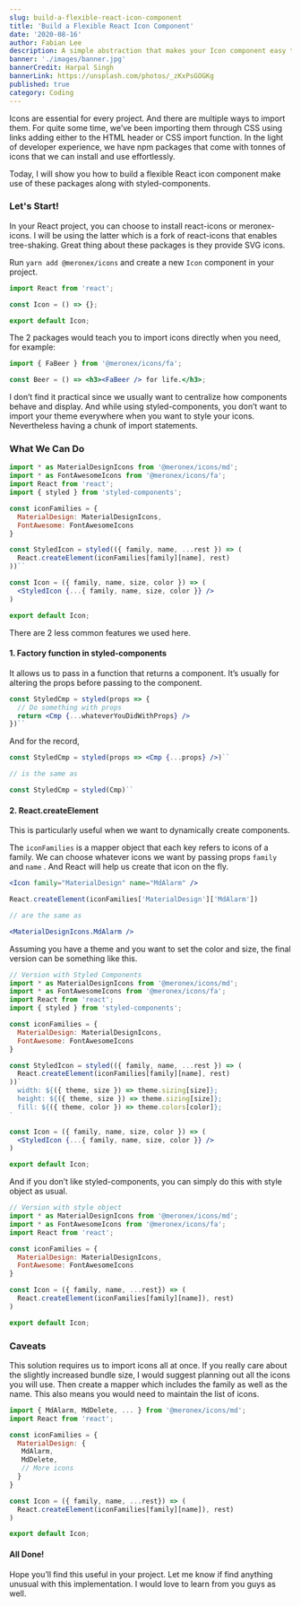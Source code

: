 ```yaml
---
slug: build-a-flexible-react-icon-component
title: 'Build a Flexible React Icon Component'
date: '2020-08-16'
author: Fabian Lee
description: A simple abstraction that makes your Icon component easy to use.
banner: './images/banner.jpg'
bannerCredit: Harpal Singh
bannerLink: https://unsplash.com/photos/_zKxPsGOGKg
published: true
category: Coding
---
```


Icons are essential for every project. And there are multiple ways to import them. For quite some time, we’ve been importing them through CSS using links adding either to the HTML header or CSS import function. In the light of developer experience, we have npm packages that come with tonnes of icons that we can install and use effortlessly.

Today, I will show you how to build a flexible React icon component make use of these packages along with styled-components.

### Let's Start!

In your React project, you can choose to install react-icons or meronex-icons. I will be using the latter which is a fork of react-icons that enables tree-shaking. Great thing about these packages is they provide SVG icons.

Run `yarn add @meronex/icons` and create a new `Icon` component in your project.

```jsx
import React from 'react';

const Icon = () => {};

export default Icon;
```

The 2 packages would teach you to import icons directly when you need, for example:

```jsx
import { FaBeer } from '@meronex/icons/fa';

const Beer = () => <h3><FaBeer /> for life.</h3>;
```

I don’t find it practical since we usually want to centralize how components behave and display. And while using styled-components, you don’t want to import your theme everywhere when you want to style your icons. Nevertheless having a chunk of import statements.

### What We Can Do

```jsx
import * as MaterialDesignIcons from '@meronex/icons/md';
import * as FontAwesomeIcons from '@meronex/icons/fa';
import React from 'react';
import { styled } from 'styled-components';

const iconFamilies = {
  MaterialDesign: MaterialDesignIcons,
  FontAwesome: FontAwesomeIcons
}

const StyledIcon = styled(({ family, name, ...rest }) => (
  React.createElement(iconFamilies[family][name], rest)
))``

const Icon = ({ family, name, size, color }) => (
  <StyledIcon {...{ family, name, size, color }} />
)

export default Icon;
```

There are 2 less common features we used here.

#### 1. Factory function in styled-components

It allows us to pass in a function that returns a component. It’s usually for altering the props before passing to the component.

```jsx
const StyledCmp = styled(props => {
  // Do something with props
  return <Cmp {...whateverYouDidWithProps} />
})``
```

And for the record,

```jsx
const StyledCmp = styled(props => <Cmp {...props} />)``

// is the same as

const StyledCmp = styled(Cmp)``
```

#### 2. React.createElement 

This is particularly useful when we want to dynamically create components.

The `iconFamilies` is a mapper object that each key refers to icons of a family. We can choose whatever icons we want by passing props `family` and `name` . And React will help us create that icon on the fly.

```jsx
<Icon family="MaterialDesign" name="MdAlarm" />

React.createElement(iconFamilies['MaterialDesign']['MdAlarm'])

// are the same as

<MaterialDesignIcons.MdAlarm />
```

Assuming you have a theme and you want to set the color and size, the final version can be something like this.

```jsx
// Version with Styled Components
import * as MaterialDesignIcons from '@meronex/icons/md';
import * as FontAwesomeIcons from '@meronex/icons/fa';
import React from 'react';
import { styled } from 'styled-components';

const iconFamilies = {
  MaterialDesign: MaterialDesignIcons,
  FontAwesome: FontAwesomeIcons
}

const StyledIcon = styled(({ family, name, ...rest }) => (
  React.createElement(iconFamilies[family][name], rest)
))`
  width: ${({ theme, size }) => theme.sizing[size]};
  height: ${({ theme, size }) => theme.sizing[size]};
  fill: ${({ theme, color }) => theme.colors[color]};
`

const Icon = ({ family, name, size, color }) => (
  <StyledIcon {...{ family, name, size, color }} />
)

export default Icon;
```

And if you don’t like styled-components, you can simply do this with style object as usual.

```jsx
// Version with style object
import * as MaterialDesignIcons from '@meronex/icons/md';
import * as FontAwesomeIcons from '@meronex/icons/fa';
import React from 'react';

const iconFamilies = {
  MaterialDesign: MaterialDesignIcons,
  FontAwesome: FontAwesomeIcons
}

const Icon = ({ family, name, ...rest}) => (
  React.createElement(iconFamilies[family][name]), rest)
)

export default Icon;
```

### Caveats

This solution requires us to import icons all at once. If you really care about the slightly increased bundle size, I would suggest planning out all the icons you will use. Then create a mapper which includes the family as well as the name. This also means you would need to maintain the list of icons.

```jsx
import { MdAlarm, MdDelete, ... } from '@meronex/icons/md';
import React from 'react';

const iconFamilies = {
  MaterialDesign: {
   MdAlarm,
   MdDelete,
   // More icons
  }
}

const Icon = ({ family, name, ...rest}) => (
  React.createElement(iconFamilies[family][name]), rest)
)

export default Icon;
```

#### All Done!

Hope you’ll find this useful in your project. Let me know if find anything unusual with this implementation. I would love to learn from you guys as well.